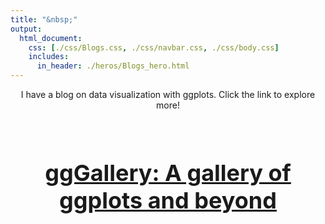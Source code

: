 ```yaml
---
title: "&nbsp;"
output:
  html_document:
    css: [./css/Blogs.css, ./css/navbar.css, ./css/body.css]
    includes:
      in_header: ./heros/Blogs_hero.html
---
```

<style>
h1 {font-weight: bold !important; 
    font-size: 36px !important}
</style>

<div style="text-align: center">
I have a blog on data visualization with ggplots. Click the link to explore more!
</div>

<div style="height: 1em"></div>

<div style="text-align: center;">
<a href=https://genchanghsu.github.io/ggGallery/ target="_blank"><h1>ggGallery: A gallery of ggplots and beyond</h1></a>
</div>

<!-- <div style="height: 1em;"></div> -->
<!-- <a href=# target="_blank"><h1>Eco-logics: random thoughts in ecology</h1></a> -->


